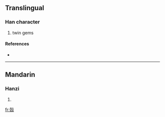 ==Translingual==

===Han character===
{{Han char|rn=96|rad=玉|as=10|sn=14|four=|canj=土土竹弓水 (GGHNE)}}

# twin gems

====References====
* {{Han ref|kx=0740.060|dkj=21171|dj=1150.030|hdz=32163.020|uh=7474|ud=29812}}

----

==Mandarin==

===Hanzi===
{{cmn-hanzi|pin=[[jìn]] ([[jin4]]), [[jué]] ([[jue2]])|wg=chin<sup>4</sup>, chüeh<sup>2</sup>}}

# {{defn|Mandarin}}

[[fr:瑴]]